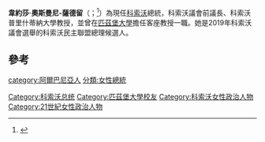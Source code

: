 {{NoteTA
|G1=地名
|1=zh-hant:奧斯曼尼;zh-hans:奥斯曼尼;
|2=zh:哈辛·塔奇;zh-cn:哈希姆·萨奇;zh-hk:哈辛·特哈契;zh-mo:哈希姆·薩奇;zh-tw:哈辛·塔其;zh-sg:哈辛·塔奇
}}
{{Infobox officeholder
|name = 韋約莎·奧斯曼尼<br>Vjosa Osmani
|image = Vjosa Osmani1.jpg
|office = {{flagicon|Kosovo}} [[科索沃總統|科索沃總統]]
|primeminister= 
|term_start = 2021年4月4日
|term_end =
|predecessor ={{link-en|格勞克·孔朱夫卡|Glauk Konjufca}}（代理）
|term_start1 = 2020年11月5日
|term_end1 = 2021年3月22日<br>（代理）
|predecessor1 = [[哈希姆·薩奇|哈希姆·薩奇]]
|successor1=格勞克·孔朱夫卡（代理）
|office2 = 第6任科索沃議會議長
|president2 = [[哈希姆·薩奇|哈希姆·薩奇]]
|deputy2 = 
|term_start2 = 2020年2月3日
|term_end2 = 2021年3月22日
|predecessor2 = 格勞克·孔朱夫卡
|successor2 = 格勞克·孔朱夫卡
|birth_date = {{birth date and age|1982|5|17}}
|birth_place = {{YUG}}[[塞尔维亚社会主义共和国|塞爾維亞]][[科索沃社会主义自治省|科索沃自治省]][[米特罗维察_(科索沃)|米特羅維察]] 
|death_date = 
|death_place = 
|spouse = {{marriage|Prindon Sadriu|2012}}
|party = [[独立人士|独立人士]]（2021年至今）
|其他政党=[[科索沃民主聯盟|科索沃民主聯盟]]（2020年以前<ref>{{cite news|url=https://kanal10.live/lajme/a-po-largohet-vjosa-osmani-nga-ldk-ja-kjo-eshte-deklarata-e-saj|title=A po largohet Vjosa Osmani nga LDK-ja? Kjo është deklarata e saj|trans-title=Is Vjosa Osmani leaving the LDK? This is her statement|language=sq|work=Kanal10|date=2020-09-07|accessdate=2021-01-05|archive-date=2020-11-29|archive-url=https://web.archive.org/web/20201129145334/https://kanal10.live/lajme/a-po-largohet-vjosa-osmani-nga-ldk-ja-kjo-eshte-deklarata-e-saj|dead-url=no}}</ref>）<br/>{{le|挑战 (政党)|Guxo|挑战}}（2020年－2021年）
}}
'''韋約莎·奧斯曼尼-薩德留'''（{{lang-sq|Vjosa Osmani-Sadriu}}；{{bd|1982年|5月17日}}<ref>{{Cite web|title=LDK – Lidhja Demokratike e Kosovës|url=https://www.ldk-ks.eu/|accessdate=2021-04-06|language=en-US|archive-date=2010-11-02|archive-url=https://web.archive.org/web/20101102144952/https://www.ldk-ks.eu/|dead-url=no}}</ref>）為現任[[科索沃|科索沃]]總統，科索沃議會前議長、科索沃普里什蒂納大學教授，並曾在[[匹茲堡大學|匹茲堡大學]]擔任客座教授一職。她是2019年科索沃議會選舉的科索沃民主聯盟總理候選人。

== 參考 ==
{{reflist}}

{{DEFAULTSORT:Osmani-Sadriu, Vjosa}}
[[Category:科索沃总统|Category:科索沃总统]]
[[Category:匹茲堡大學校友|Category:匹茲堡大學校友]]
[[Category:科索沃女性政治人物|Category:科索沃女性政治人物]]
[[Category:21世紀女性政治人物|Category:21世紀女性政治人物]]
[[category:阿爾巴尼亞人|category:阿爾巴尼亞人]]
[[分類:女性總統|分類:女性總統]]